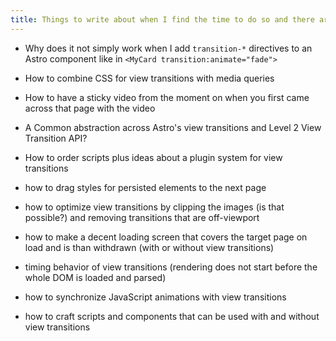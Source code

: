 ```yaml
---
title: Things to write about when I find the time to do so and there are no other more important things to do
---
```

* Why does it not simply work when I add `transition-*` directives to an Astro component like in `<MyCard transition:animate="fade">`

* How to combine CSS for view transitions with media queries

* How to have a sticky video from the moment on when you first came across that page with the video

* A Common abstraction across Astro's view transitions and Level 2 View Transition API?

* How to order scripts plus ideas about a plugin system for view transitions

* how to drag styles for persisted elements to the next page

* how to optimize view transitions by clipping the images (is that possible?) and removing transitions that are off-viewport

* how to make a decent loading screen that covers the target page on load and is than withdrawn (with or without view transitions)

* timing behavior of view transitions (rendering does not start before the whole DOM is loaded and parsed)

* how to synchronize JavaScript animations with view transitions

* how to craft scripts and components that can be used with and without view transitions
